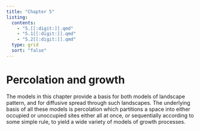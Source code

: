 ```yaml
---
title: "Chapter 5"
listing:
  contents:
    - "5.[[:digit:]].qmd"
    - "5.1[[:digit:]].qmd"
    - "5.2[[:digit:]].qmd"
  type: grid 
  sort: "false"
---
```

# Percolation and growth
The models in this chapter provide a basis for both models of landscape pattern, and for diffusive spread through such landscapes. The underlying basis of all these models is percolation which partitions a space into either occupied or unoccupied sites either all at once, or sequentially according to some simple rule, to yield a wide variety of models of growth processes.
